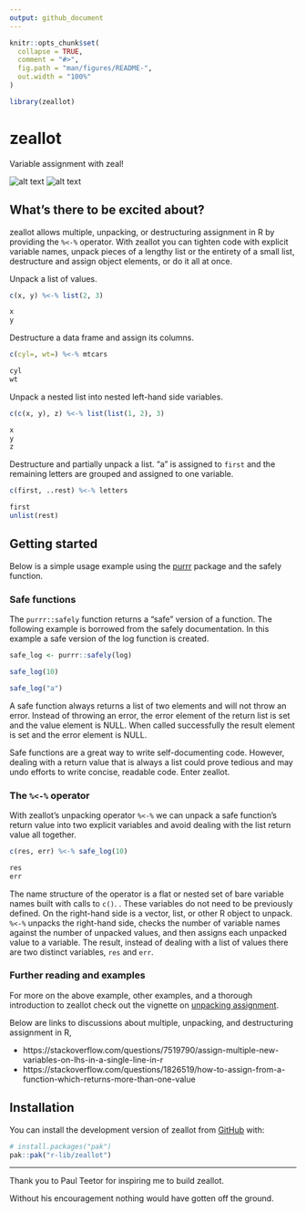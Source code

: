 ```yaml
---
output: github_document
---
```


<!-- README.md is generated from README.Rmd. Please edit that file -->

```r
knitr::opts_chunk$set(
  collapse = TRUE,
  comment = "#>",
  fig.path = "man/figures/README-",
  out.width = "100%"
)

library(zeallot)
```

# zeallot

Variable assignment with zeal!

[coverage]: https://codecov.io/gh/r-lib/zeallot/branch/master/graph/badge.svg "deep fat fry"
[cran]: https://www.r-pkg.org/badges/version/zeallot "green means go!"

![alt text][coverage] ![alt text][cran]

## What's there to be excited about?

zeallot allows multiple, unpacking, or destructuring assignment in R by
providing the `%<-%` operator. With zeallot you can tighten code with explicit
variable names, unpack pieces of a lengthy list or the entirety of a small list,
destructure and assign object elements, or do it all at once.

Unpack a list of values.

```r
c(x, y) %<-% list(2, 3)

x
y
```

Destructure a data frame and assign its columns.

```r
c(cyl=, wt=) %<-% mtcars

cyl
wt
```

Unpack a nested list into nested left-hand side variables.

```r
c(c(x, y), z) %<-% list(list(1, 2), 3)

x
y
z
```

Destructure and partially unpack a list. "a" is assigned to `first` and the
remaining letters are grouped and assigned to one variable.

```r
c(first, ..rest) %<-% letters

first
unlist(rest)
```

## Getting started

Below is a simple usage example using the
[purrr](https://github.com/tidyverse/purrr) package and the safely function.

### Safe functions

The `purrr::safely` function returns a "safe" version of a function. The
following example is borrowed from the safely documentation. In this example a
safe version of the log function is created.

```r
safe_log <- purrr::safely(log)

safe_log(10)

safe_log("a")
```

A safe function always returns a list of two elements and will not throw an
error. Instead of throwing an error, the error element of the return list is set
and the value element is NULL. When called successfully the result element is
set and the error element is NULL.

Safe functions are a great way to write self-documenting code. However, dealing
with a return value that is always a list could prove tedious and may undo
efforts to write concise, readable code. Enter zeallot.

### The `%<-%` operator

With zeallot's unpacking operator `%<-%` we can unpack a safe function's return
value into two explicit variables and avoid dealing with the list return value
all together.

```r
c(res, err) %<-% safe_log(10)

res
err
```

The name structure of the operator is a flat or nested set of bare variable
names built with calls to `c()`. . These variables do not need to be previously
defined. On the right-hand side is a vector, list, or other R object to unpack.
`%<-%` unpacks the right-hand side, checks the number of variable names against
the number of unpacked values, and then assigns each unpacked value to a
variable. The result, instead of dealing with a list of values there are two
distinct variables, `res` and `err`.

### Further reading and examples

For more on the above example, other examples, and a thorough introduction to
zeallot check out the vignette on [unpacking
assignment](vignettes/unpacking-assignment.Rmd).

Below are links to discussions about multiple, unpacking, and destructuring
assignment in R,

* https://stackoverflow.com/questions/7519790/assign-multiple-new-variables-on-lhs-in-a-single-line-in-r
* https://stackoverflow.com/questions/1826519/how-to-assign-from-a-function-which-returns-more-than-one-value

## Installation

You can install the development version of zeallot from
[GitHub](https://github.com/) with:

```r
# install.packages("pak")
pak::pak("r-lib/zeallot")
```

---

Thank you to Paul Teetor for inspiring me to build zeallot.

Without his encouragement nothing would have gotten off the ground.